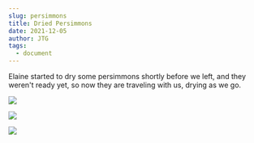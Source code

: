 ```yaml
---
slug: persimmons
title: Dried Persimmons
date: 2021-12-05
author: JTG
tags:
  - document
---
```

Elaine started to dry some persimmons shortly before we left, and they weren't ready yet, so now they are traveling with us, drying as we go.

![](/images/img_8267.jpeg)

![](/images/img_8269.jpeg)

![](/images/img_8304.jpeg)